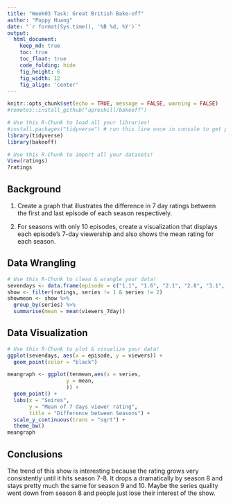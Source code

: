 ```yaml
---
title: "Week03 Task: Great British Bake-off"
author: "Poppy Huang"
date: "`r format(Sys.time(), '%B %d, %Y')`"
output:
  html_document:  
    keep_md: true
    toc: true
    toc_float: true
    code_folding: hide
    fig_height: 6
    fig_width: 12
    fig_align: 'center'
---
```


```r
knitr::opts_chunk$set(echo = TRUE, message = FALSE, warning = FALSE)
#remotes::install_github("apreshill/bakeoff")
```

```r
# Use this R-Chunk to load all your libraries!
#install.packages("tidyverse") # run this line once in console to get package
library(tidyverse)
library(bakeoff)
```

```r
# Use this R-Chunk to import all your datasets!
View(ratings)
?ratings
```

## Background

1. Create a graph that illustrates the difference in 7 day ratings between the first and last episode of each season respectively.

2. For seasons with only 10 episodes, create a visualization that displays each episode’s 7-day viewership and also shows the mean rating for each season.

## Data Wrangling

```r
# Use this R-Chunk to clean & wrangle your data!
sevendays <- data.frame(episode = c("1.1", "1.6", "2.1", "2.8", "3.1", "3.10", "4.1", "4.10", "5.1", "5.10", "6.1", "6.10", "7.1", "7.10", "8.1", "8.10", "9.1", "9.10"), viewers = c("2.240", "2.750", "3.100", "5.060", "3.850", "6.740", "6.600", "9.450", "8.510", "13.510", "11.620", "15.050", "13.580", "15.900", "9.460", "10.040", "9.550", "10.340"))
show <- filter(ratings, series != 1 & series != 2)
showmean <- show %>% 
  group_by(series) %>% 
  summarise(mean = mean(viewers_7day))
```

## Data Visualization

```r
# Use this R-Chunk to plot & visualize your data!
ggplot(sevendays, aes(x = episode, y = viewers)) +
  geom_point(color = "black")

meangraph <- ggplot(tenmean,aes(x = series,
                   y = mean,
                   )) +
  geom_point() +
  labs(x = "Seires",
       y = "Mean of 7 days viewer rating",
       title = "Difference between Seasons") +
  scale_y_continuous(trans = "sqrt") +
  theme_bw()
meangraph
```

## Conclusions
The trend of this show is interesting because the rating grows very consistently until it hits season 7-8. It drops a dramatically by season 8 and stays pretty much the same for season 9 and 10. Maybe the series quality went down from season 8 and people just lose their interest of the show.